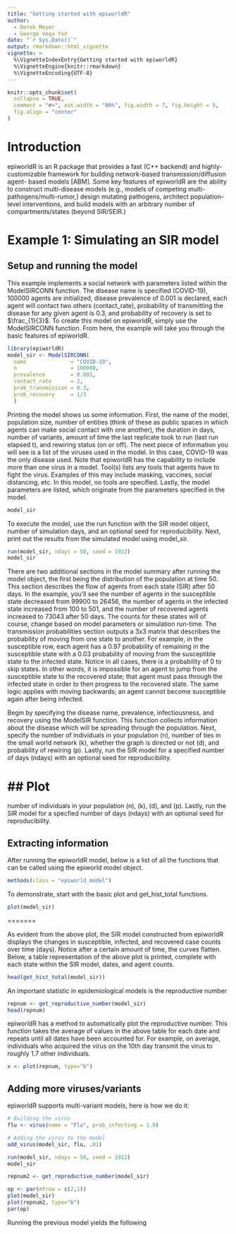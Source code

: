 ```yaml
---
title: "Getting started with epiworldR"
author:
  - Derek Meyer
  - George Vega Yon
date: "`r Sys.Date()`"
output: rmarkdown::html_vignette
vignette: >
  %\VignetteIndexEntry{Getting started with epiworldR}
  %\VignetteEngine{knitr::rmarkdown}
  %\VignetteEncoding{UTF-8}
---
```


```r
knitr::opts_chunk$set(
  collapse = TRUE,
  comment = "#>", out.width = "80%", fig.width = 7, fig.height = 5, 
  fig.align = "center"
)
```

# Introduction

epiworldR is an R package that provides a fast (C++ backend) and highly-
customizable framework for building network-based transmission/diffusion agent-
based models [ABM]. Some key features of epiworldR are the ability to construct 
multi-disease models (e.g., models of competing multi-pathogens/multi-rumor,) 
design mutating pathogens, architect population-level interventions, and build 
models with an arbitrary number of compartments/states (beyond SIR/SEIR.) 

# Example 1: Simulating an SIR model

## Setup and running the model

This example implements a social network with parameters listed within the 
ModelSIRCONN function. The disease name is specified (COVID-19), 100000 agents 
are initialized, disease prevalence of 0.001 is declared, each agent will 
contact two others (contact_rate), probability of transmitting the disease for 
any given agent is 0.3, and probability of recovery is set to $\frac_{1}{3}$.
To create this model on epiworldR, simply use the ModelSIRCONN function. 
From here, the example will take you through the basic features of epiworldR.

```r
library(epiworldR)
model_sir <- ModelSIRCONN(
  name              = "COVID-19",
  n                 = 100000, 
  prevalence        = 0.001, 
  contact_rate      = 2,
  prob_transmission = 0.3,
  prob_recovery     = 1/3
  )
```

Printing the model shows us some information. First, the name of the model, 
population size, number of entities (think of these as public spaces in which 
agents can make social contact with one another), the duration in days, number 
of variants, amount of time the last replicate took to run (last run elapsed t), 
and rewiring 
status (on or off). The next piece of information you will see is a list of the 
viruses used in the model. In this case, COVID-19 was the only disease used. 
Note that epiworldR has the capability to include more than one virus in a 
model. Tool(s) lists any tools that agents have to fight the virus. Examples of
this may include masking, vaccines, social distancing, etc. In this model, no 
tools are specified. Lastly, the model parameters are listed, which originate 
from the parameters specified in the model. 


```r
model_sir
```
  
To execute the model, use the run function with the SIR model object, number of 
simulation days, and an optional seed for reproducibility. Next, print out the 
results from the simulated model using model_sir. 
  
```r
run(model_sir, ndays = 50, seed = 1912)
model_sir
```

There are two additional sections in the model summary after running the model 
object, the first being the distribution of the population at time 50. This 
section describes the flow of agents from each state (SIR) after 50 days. In the 
example, you'll see the number of agents in the susceptible state decreased
from 99900 to 26456, the number of agents in the infected state increased from
100 to 501, and the number of recovered agents increased to 73043 after 50 days. 
The counts for these states will of course, change based on model parameters or 
simulation run-time. The transmission probabilities section outputs a 3x3 matrix
that describes the probability of moving from one state to another. For example, 
in the susceptible row, each agent has a 0.97 probability of remaining in the 
susceptible state with a 0.03 probability of moving from the susceptible state 
to the infected state. Notice in all cases, there is a probability of 0 to skip 
states. In other words, it is impossible for an agent to jump from the 
susceptible state to the recovered state; that agent must pass through the 
infected state in order to then progress to the recovered state. The same logic
applies with moving backwards; an agent cannot become susceptible again after 
being infected. 



Begin by specifying the disease name, prevalence, infectiousness, and recovery
using the ModelSIR function. This function collects information about the 
disease which will be spreading through the population. Next, specify the 
number of individuals in your population (n), number of ties in the small world 
network (k), whether the graph is directed or not (d), and probability of 
rewiring (p). Lastly, run the SIR model for a specified number of days (ndays) 
with an optional seed for reproducibility.  
  
## Plot
=======
number of individuals in your population (n), (k), (d), and (p). Lastly, run 
the SIR model for a specfied number of days (ndays) with an optional seed 
for reproducibility.  

## Extracting information

After running the epiworldR model, below is a list of all the functions that can 
be called using the epiworld model object. 

```r
methods(class = "epiworld_model")
```

To demonstrate, start with the basic plot and get_hist_total functions. 

```r
plot(model_sir)
```
  
=======

As evident from the above plot, the SIR model constructed from epiworldR 
displays the changes in susceptible, infected, and recovered case counts over 
time (days). Notice after a certain amount of time, the curves flatten. Below, 
a table representation of the above plot is printed, complete with each state 
within the SIR model, dates, and agent counts. 

```r
head(get_hist_total(model_sir))
```

An important statistic in epidemiological models is the reproductive number

```r
repnum <- get_reproductive_number(model_sir)
head(repnum)
```

epiworldR has a method to automatically plot the reproductive number. This
function takes the average of values in the above table for each date and 
repeats until all dates have been accounted for. For example, on average, 
individuals who acquired the virus on the 10th day transmit the virus to roughly 
1.7 other individuals. 

```r
x <- plot(repnum, type="b")
```


## Adding more viruses/variants

epiworldR supports multi-variant models, here is how we do it:

```r
# Building the virus
flu <- virus(name = "Flu", prob_infecting = 1.0)

# Adding the virus to the model
add_virus(model_sir, flu, .01)
```

```r
run(model_sir, ndays = 50, seed = 1912)
model_sir
```

```r
repnum2 <- get_reproductive_number(model_sir)

op <- par(mfrow = c(2,1))
plot(model_sir)
plot(repnum2, type="b")
par(op)
```

Running the previous model yields the following

